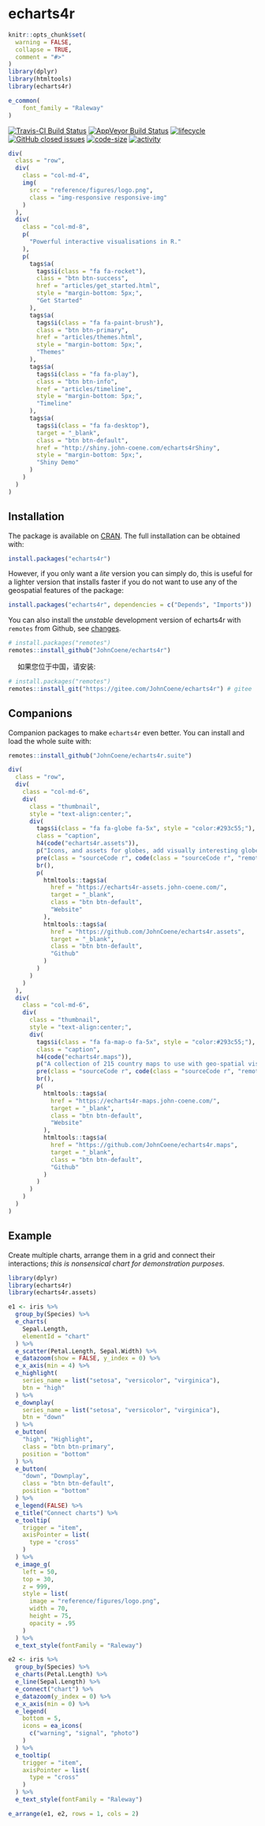 # echarts4r

```r
knitr::opts_chunk$set(
  warning = FALSE,
  collapse = TRUE,
  comment = "#>"
)
library(dplyr)
library(htmltools)
library(echarts4r)

e_common(
    font_family = "Raleway"
)
```

[![Travis-CI Build Status](https://travis-ci.org/JohnCoene/echarts4r.svg?branch=master)](https://travis-ci.org/JohnCoene/echarts4r) [![AppVeyor Build Status](https://ci.appveyor.com/api/projects/status/github/JohnCoene/echarts4r?branch=master&svg=true)](https://ci.appveyor.com/project/JohnCoene/echarts4r) [![lifecycle](https://img.shields.io/badge/lifecycle-maturing-blue.svg)](https://www.tidyverse.org/lifecycle/#maturing) [![GitHub closed issues](https://img.shields.io/github/issues-closed/JohnCoene/echarts4r.svg)](https://github.com/JohnCoene/echarts4r/issues) [![code-size](https://img.shields.io/github/languages/code-size/JohnCoene/echarts4r.svg)](https://github.com/JohnCoene/echarts4r) [![activity](https://img.shields.io/github/last-commit/JohnCoene/echarts4r.svg)](https://github.com/JohnCoene/echarts4r) 

```r
div(
  class = "row",
  div(
    class = "col-md-4",
    img(
      src = "reference/figures/logo.png",
      class = "img-responsive responsive-img"
    )
  ),
  div(
    class = "col-md-8",
    p(
      "Powerful interactive visualisations in R."
    ),
    p(
      tags$a(
        tags$i(class = "fa fa-rocket"),
        class = "btn btn-success",
        href = "articles/get_started.html",
        style = "margin-bottom: 5px;",
        "Get Started"
      ),
      tags$a(
        tags$i(class = "fa fa-paint-brush"),
        class = "btn btn-primary",
        href = "articles/themes.html",
        style = "margin-bottom: 5px;",
        "Themes"
      ),
      tags$a(
        tags$i(class = "fa fa-play"),
        class = "btn btn-info",
        href = "articles/timeline",
        style = "margin-bottom: 5px;",
        "Timeline"
      ),
      tags$a(
        tags$i(class = "fa fa-desktop"),
        target = "_blank",
        class = "btn btn-default",
        href = "http://shiny.john-coene.com/echarts4rShiny",
        style = "margin-bottom: 5px;",
        "Shiny Demo"
      )
    )
  )
)
```

## Installation

The package is available on [CRAN](https://CRAN.R-project.org/package=echarts4r). The full installation can be obtained with:

```r
install.packages("echarts4r")
```

However, if you only want a _lite_ version you can simply do, this is useful for a lighter version that installs faster if you do not want to use any of the geospatial features of the package:

```r
install.packages("echarts4r", dependencies = c("Depends", "Imports"))
```

You can also install the _unstable_ development version of echarts4r with `remotes` from Github, see [changes](news/index.html).

```r
# install.packages("remotes")
remotes::install_github("JohnCoene/echarts4r")
```

<a href="https://gitee.com/JohnCoene/echarts4r"><img src="https://cdn.countryflags.com/thumbs/china/flag-800.png" height="15px"/></a> 如果您位于中国，请安装:

```r
# install.packages("remotes")
remotes::install_git("https://gitee.com/JohnCoene/echarts4r") # gitee
```

## Companions

Companion packages to make `echarts4r` even better. You can install and load the whole suite with:

```r
remotes::install_github("JohnCoene/echarts4r.suite")
```

```r
div(
  class = "row",
  div(
    class = "col-md-6",
    div(
      class = "thumbnail",
      style = "text-align:center;",
      div(
        tags$i(class = "fa fa-globe fa-5x", style = "color:#293c55;"),
        class = "caption",
        h4(code("echarts4r.assets")),
        p("Icons, and assets for globes, add visually interesting globe overlays and background."),
        pre(class = "sourceCode r", code(class = "sourceCode r", "remotes::install_github('JohnCoene/echarts4r.assets')")),
        br(),
        p(
          htmltools::tags$a(
            href = "https://echarts4r-assets.john-coene.com/",
            target = "_blank",
            class = "btn btn-default",
            "Website"
          ),
          htmltools::tags$a(
            href = "https://github.com/JohnCoene/echarts4r.assets",
            target = "_blank",
            class = "btn btn-default",
            "Github"
          )
        )
      )
    )
  ),
  div(
    class = "col-md-6",
    div(
      class = "thumbnail",
      style = "text-align:center;",
      div(
        tags$i(class = "fa fa-map-o fa-5x", style = "color:#293c55;"),
        class = "caption",
        h4(code("echarts4r.maps")),
        p("A collection of 215 country maps to use with geo-spatial visualisations."),
        pre(class = "sourceCode r", code(class = "sourceCode r", "remotes::install_github('JohnCoene/echarts4r.maps')")),
        br(),
        p(
          htmltools::tags$a(
            href = "https://echarts4r-maps.john-coene.com/",
            target = "_blank",
            class = "btn btn-default",
            "Website"
          ),
          htmltools::tags$a(
            href = "https://github.com/JohnCoene/echarts4r.maps",
            target = "_blank",
            class = "btn btn-default",
            "Github"
          )
        )
      )
    )
  )
)
```

## Example

Create multiple charts, arrange them in a grid and connect their interactions; _this is nonsensical chart for demonstration purposes_.

```r
library(dplyr)
library(echarts4r)
library(echarts4r.assets)

e1 <- iris %>% 
  group_by(Species) %>% 
  e_charts(
    Sepal.Length,
    elementId = "chart"
  ) %>% 
  e_scatter(Petal.Length, Sepal.Width) %>% 
  e_datazoom(show = FALSE, y_index = 0) %>% 
  e_x_axis(min = 4) %>%  
  e_highlight(
    series_name = list("setosa", "versicolor", "virginica"), 
    btn = "high"
  ) %>% 
  e_downplay(
    series_name = list("setosa", "versicolor", "virginica"), 
    btn = "down"
  ) %>% 
  e_button(
    "high", "Highlight", 
    class = "btn btn-primary", 
    position = "bottom"
  ) %>% 
  e_button(
    "down", "Downplay", 
    class = "btn btn-default", 
    position = "bottom"
  ) %>% 
  e_legend(FALSE) %>% 
  e_title("Connect charts") %>% 
  e_tooltip(
    trigger = "item",
    axisPointer = list(
      type = "cross"
    )
  ) %>% 
  e_image_g(
    left = 50,
    top = 30,
    z = 999,
    style = list(
      image = "reference/figures/logo.png",
      width = 70,
      height = 75,
      opacity = .95
    )
  ) %>% 
  e_text_style(fontFamily = "Raleway")

e2 <- iris %>% 
  group_by(Species) %>%
  e_charts(Petal.Length) %>% 
  e_line(Sepal.Length) %>% 
  e_connect("chart") %>% 
  e_datazoom(y_index = 0) %>% 
  e_x_axis(min = 0) %>% 
  e_legend(
    bottom = 5,
    icons = ea_icons(
      c("warning", "signal", "photo")
    )
  ) %>% 
  e_tooltip(
    trigger = "item",
    axisPointer = list(
      type = "cross"
    )
  ) %>% 
  e_text_style(fontFamily = "Raleway")

e_arrange(e1, e2, rows = 1, cols = 2)
```
